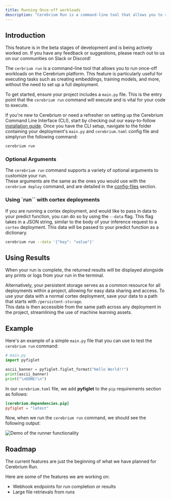 ```yaml
---
title: Running Once-off workloads
description: "Cerebrium Run is a command-line tool that allows you to run once-off workloads on the Cerebrium platform"
---
```


## Introduction

<Note>
  This feature is in the beta stages of development and is being actively worked
  on. If you have any feedback or suggestions, please reach out to us on our
  communities on Slack or Discord!
</Note>

The `cerbrium run` is a command-line tool that allows you to run once-off workloads on the Cerebrium platform. This feature is particularly useful for executing tasks such as creating embeddings, training models, and more, without the need to set up a full deployment.

To get started, ensure your project includes a `main.py` file. This is the entry point that the `cerebrium run` command will execute and is vital for your code to execute.

If you're new to Cerebrium or need a refresher on setting up the Cerebrium Command Line Interface (CLI), start by checking out our easy-to-follow [installation guide](/cerebrium/getting-started/installation).
Once you have the CLI setup, navigate to the folder containing your deployment's `main.py` and `cerebrium.toml` config file and simplyrun the following command:

```bash
cerebrium run
```

### Optional Arguments

The `cerebrium run` command supports a variety of optional arguments to customize your run.  
These arguments are the same as the ones you would use with the `cerebrium deploy` command, and are detailed in the [config-files](/cerebrium/environments/config-files) section.

### Using `run`` with cortex deployments

If you are running a cortex deployment, and would like to pass in data to your predict function, you can do so by using the `--data` flag. This flag takes in a JSON string, similar to the body of your inference request to a `cortex` deployment. This data will be passed to your predict function as a dictionary.

```bash
cerebrium run --data '{"key": "value"}'
```

## Using Results

When your run is complete, the returned results will be displayed alongside any prints or logs from your run in the terminal.

Alternatively, your persistent storage serves as a common resource for all deployments within a project, allowing for easy data sharing and access. 
To use your data with a normal cortex deployment, save your data to a path that starts with `/persistent-storage`.  
This data is then accessible from the same path across any deployment in the project, streamlining the use of machine learning assets.


## Example

Here's an example of a simple `main.py` file that you can use to test the `cerebrium run` command:

```python
# main.py
import pyfiglet

ascii_banner = pyfiglet.figlet_format("Hello World!!")
print(ascii_banner)
print("\nDONE!\n")
```

In our `cerebrium.toml` file, we add **pyfiglet** to the `pip` requirements section as follows:

```toml
[cerebrium.dependencies.pip]
pyfiglet = "latest"
```

Now, when we run the `cerebrium run` command, we should see the following output:

![Demo of the runner functionality](/images/runner/runner-basic-demo.png)

## Roadmap

The current features are just the beginning of what we have planned for Cerebrium Run.

Here are some of the features we are working on:

- Webhook endpoints for run completion or results
- Large file retrievals from runs
